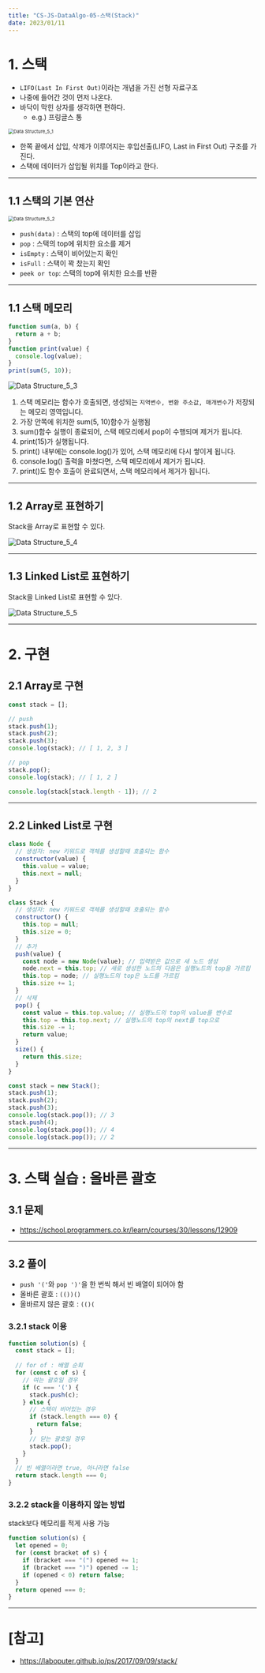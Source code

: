 ```yaml
---
title: "CS-JS-DataAlgo-05-스택(Stack)"
date: 2023/01/11
---
```


# 1. 스택

* `LIFO(Last In First Out)`이라는 개념을 가진 선형 자료구조
* 나중에 들어간 것이 먼저 나온다.
* 바닥이 막힌 상자를 생각하면 편하다.
  * e.g.) 프링글스 통

<img src="https://raw.githubusercontent.com/berenickt/image-server/main/img/Data%20Structure_5_1.png" alt="Data Structure_5_1" style="zoom:67%;" />

- 한쪽 끝에서 삽입, 삭제가 이루어지는 후입선출(LIFO, Last in First Out) 구조를 가진다.
- 스택에 데이터가 삽입될 위치를 Top이라고 한다.

------

## 1.1 스택의 기본 연산

<img src="https://raw.githubusercontent.com/berenickt/image-server/main/img/Data%20Structure_5_2.png" alt="Data Structure_5_2" style="zoom:67%;" />

- `push(data)` : 스택의 top에 데이터를 삽입
- `pop` : 스택의 top에 위치한 요소를 제거
- `isEmpty` : 스택이 비어있는지 확인
- `isFull` : 스택이 꽉 찼는지 확인
- `peek or top`: 스택의 top에 위치한 요소를 반환

------

## 1.1 스택 메모리

```js
function sum(a, b) {
  return a + b;
}
function print(value) {
  console.log(value);
}
print(sum(5, 10));
```

![Data Structure_5_3](https://raw.githubusercontent.com/berenickt/image-server/main/img/Data%20Structure_5_3.png)

1. 스택 메모리는 함수가 호출되면, 생성되는 `지역변수, 변환 주소값, 매개변수`가 저장되는 메모리 영역입니다.
2. 가장 안쪽에 위치한 sum(5, 10)함수가 실행됨
3. sum()함수 실행이 종료되어, 스택 메모리에서 pop이 수행되며 제거가 됩니다.
4. print(15)가 실행됩니다.
5. print() 내부에는 console.log()가 있어, 스택 메모리에 다시 쌓이게 됩니다.
6. console.log() 출력을 마쳤다면, 스택 메모리에서 제거가 됩니다.
7. print()도 함수 호출이 완료되면서, 스택 메모리에서 제거가 됩니다.

------

## 1.2 Array로 표현하기

Stack을 Array로 표현할 수 있다.

![Data Structure_5_4](https://raw.githubusercontent.com/berenickt/image-server/main/img/Data%20Structure_5_4.png)

------

## 1.3 Linked List로 표현하기

Stack을 Linked List로 표현할 수 있다.

![Data Structure_5_5](https://raw.githubusercontent.com/berenickt/image-server/main/img/Data%20Structure_5_5.png)

------

# 2. 구현

## 2.1 Array로 구현

```js
const stack = [];

// push
stack.push(1);
stack.push(2);
stack.push(3);
console.log(stack); // [ 1, 2, 3 ]

// pop
stack.pop();
console.log(stack); // [ 1, 2 ]

console.log(stack[stack.length - 1]); // 2
```

------

## 2.2 Linked List로 구현

```js
class Node {
  // 생성자: new 키워드로 객체를 생성할때 호출되는 함수
  constructor(value) {
    this.value = value;
    this.next = null;
  }
}

class Stack {
  // 생성자: new 키워드로 객체를 생성할때 호출되는 함수
  constructor() {
    this.top = null;
    this.size = 0;
  }
  // 추가
  push(value) {
    const node = new Node(value); // 입력받은 값으로 새 노드 생성
    node.next = this.top; // 새로 생성한 노드의 다음은 실행노드의 top을 가르킴 
    this.top = node; // 실행노드의 top은 노드를 가르킴
    this.size += 1;
  }
  // 삭제
  pop() {
    const value = this.top.value; // 실행노드의 top의 value를 변수로
    this.top = this.top.next; // 실행노드의 top의 next를 top으로
    this.size -= 1;
    return value;
  }
  size() {
    return this.size;
  }
}

const stack = new Stack();
stack.push(1);
stack.push(2);
stack.push(3);
console.log(stack.pop()); // 3
stack.push(4);
console.log(stack.pop()); // 4
console.log(stack.pop()); // 2
```

------

# 3. 스택 실습 : 올바른 괄호 

## 3.1 문제

* https://school.programmers.co.kr/learn/courses/30/lessons/12909

------

## 3.2 풀이

* `push '('`와 `pop ')'`을 한 번씩 해서 빈 배열이 되어야 함
* 올바른 괄호 : `(())()`
* 올바르지 않은 괄호 : `(()(`

### 3.2.1 stack 이용

```js
function solution(s) {
  const stack = [];
  
  // for of : 배열 순회
  for (const c of s) {
    // 여는 괄호일 경우
    if (c === '(') {
      stack.push(c);
    } else {
      // 스택이 비어있는 경우
      if (stack.length === 0) {
        return false;
      }
      // 닫는 괄호일 경우
      stack.pop();
    }
  }
  // 빈 배열이라면 true, 아니라면 false
  return stack.length === 0;
}
```

### 3.2.2 stack을 이용하지 않는 방법

stack보다 메모리를 적게 사용 가능

```js
function solution(s) {
  let opened = 0;
  for (const bracket of s) {
    if (bracket === "(") opened += 1;
    if (bracket === ")") opened -= 1;
    if (opened < 0) return false;
  }
  return opened === 0;
}
```

------

# [참고]

* https://laboputer.github.io/ps/2017/09/09/stack/
